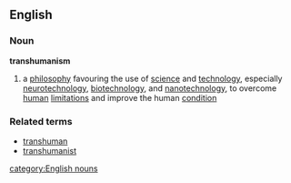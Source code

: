 ==English==
===Noun===
{{wikipedia}}
'''transhumanism'''
# a [[philosophy]] favouring the use of [[science]] and [[technology]], especially [[neurotechnology]], [[biotechnology]], and [[nanotechnology]], to overcome [[human]] [[limitation]]s and improve the human [[condition]]
===Related terms===
*[[transhuman]]
*[[transhumanist]]
[[category:English nouns]]